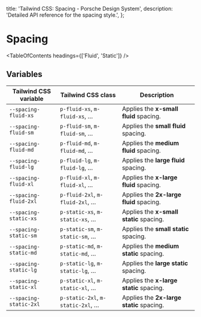 
  title: 'Tailwind CSS: Spacing - Porsche Design System',
  description: 'Detailed API reference for the spacing style.',
};

# Spacing

<TableOfContents headings={['Fluid', 'Static']} />

## Variables

| Tailwind CSS variable  | Tailwind CSS class                | Description                              |
| ---------------------- | --------------------------------- | ---------------------------------------- |
| `--spacing-fluid-xs`   | `p-fluid-xs`, `m-fluid-xs`, …     | Applies the **x-small fluid** spacing.   |
| `--spacing-fluid-sm`   | `p-fluid-sm`, `m-fluid-sm`, …     | Applies the **small fluid** spacing.     |
| `--spacing-fluid-md`   | `p-fluid-md`, `m-fluid-md`, …     | Applies the **medium fluid** spacing.    |
| `--spacing-fluid-lg`   | `p-fluid-lg`, `m-fluid-lg`, …     | Applies the **large fluid** spacing.     |
| `--spacing-fluid-xl`   | `p-fluid-xl`, `m-fluid-xl`, …     | Applies the **x-large fluid** spacing.   |
| `--spacing-fluid-2xl`  | `p-fluid-2xl`, `m-fluid-2xl`, …   | Applies the **2x-large fluid** spacing.  |
| `--spacing-static-xs`  | `p-static-xs`, `m-static-xs`, …   | Applies the **x-small static** spacing.  |
| `--spacing-static-sm`  | `p-static-sm`, `m-static-sm`, …   | Applies the **small static** spacing.    |
| `--spacing-static-md`  | `p-static-md`, `m-static-md`, …   | Applies the **medium static** spacing.   |
| `--spacing-static-lg`  | `p-static-lg`, `m-static-lg`, …   | Applies the **large static** spacing.    |
| `--spacing-static-xl`  | `p-static-xl`, `m-static-xl`, …   | Applies the **x-large static** spacing.  |
| `--spacing-static-2xl` | `p-static-2xl`, `m-static-2xl`, … | Applies the **2x-large static** spacing. |
